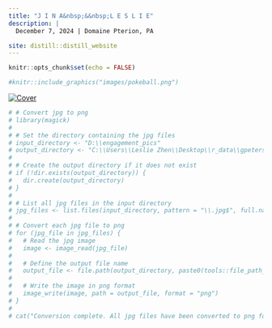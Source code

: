 ```yaml
---
title: "J I N A&nbsp;&&nbsp;L E S L I E"
description: |
  December 7, 2024 | Domaine Pterion, PA

site: distill::distill_website
---
```




```r
knitr::opts_chunk$set(echo = FALSE)
```


```r
#knitr::include_graphics("images/pokeball.png")
```

[![Cover](images/eng14_cover.jpg)](https://lzhen4.github.io/gpetersii/pictures.html)


<div id="countdown"></div>
<script src="js/countdown.js"></script>


```r
# # Convert jpg to png
# library(magick)
# 
# # Set the directory containing the jpg files
# input_directory <- "D:\\engagement_pics"
# output_directory <- "C:\\Users\\Leslie Zhen\\Desktop\\r_data\\gpetersii\\images"
# 
# # Create the output directory if it does not exist
# if (!dir.exists(output_directory)) {
#   dir.create(output_directory)
# }
# 
# # List all jpg files in the input directory
# jpg_files <- list.files(input_directory, pattern = "\\.jpg$", full.names = TRUE)
# 
# # Convert each jpg file to png
# for (jpg_file in jpg_files) {
#   # Read the jpg image
#   image <- image_read(jpg_file)
#   
#   # Define the output file name
#   output_file <- file.path(output_directory, paste0(tools::file_path_sans_ext(basename(jpg_file)), ".png"))
#   
#   # Write the image in png format
#   image_write(image, path = output_file, format = "png")
# }
# 
# cat("Conversion complete. All jpg files have been converted to png format.")
```

